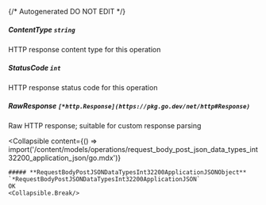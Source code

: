 {/* Autogenerated DO NOT EDIT  */}

##### **ContentType** `string`
HTTP response content type for this operation

##### **StatusCode** `int`
HTTP response status code for this operation

##### **RawResponse** `[*http.Response](https://pkg.go.dev/net/http#Response)`
Raw HTTP response; suitable for custom response parsing

<Collapsible
    content={() => import('/content/models/operations/request_body_post_json_data_types_int32200_application_json/go.mdx')}
>
    ##### **RequestBodyPostJSONDataTypesInt32200ApplicationJSONObject** `*RequestBodyPostJSONDataTypesInt32200ApplicationJSON`
    OK
    <Collapsible.Break/>
</Collapsible>

